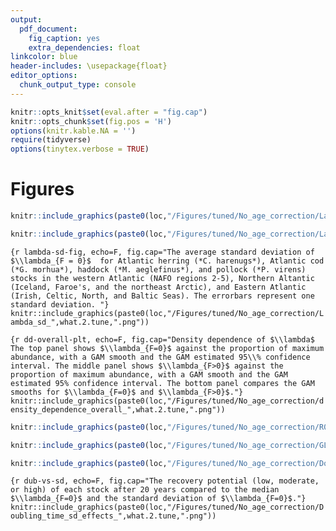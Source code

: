 ```yaml
---
output:
  pdf_document:
    fig_caption: yes
    extra_dependencies: float
linkcolor: blue
header-includes: \usepackage{float}
editor_options:
  chunk_output_type: console
---
```


```r
knitr::opts_knit$set(eval.after = "fig.cap")
knitr::opts_chunk$set(fig.pos = 'H')
options(knitr.kable.NA = '')
require(tidyverse)
options(tinytex.verbose = TRUE)

```


# Figures {-}


```r
knitr::include_graphics(paste0(loc,"/Figures/tuned/No_age_correction/Lambda_boxplot_6_species_",what.2.tune,".png"))

```


\newpage
```r
knitr::include_graphics(paste0(loc,"/Figures/tuned/No_age_correction/Lambda_boxplot_other_species_",what.2.tune,".png"))

```


\newpage
```{r lambda-sd-fig, echo=F, fig.cap="The average standard deviation of $\\lambda_{F = 0}$  for Atlantic herring (*C. harenugs*), Atlantic cod (*G. morhua*), haddock (*M. aeglefinus*), and pollock (*P. virens) stocks in the western Atlantic (NAFO regions 2-5), Northern Altantic (Iceland, Faroe's, and the northeast Arctic), and Eastern Atlantic (Irish, Celtic, North, and Baltic Seas). The errorbars represent one standard deviation. "}
knitr::include_graphics(paste0(loc,"/Figures/tuned/No_age_correction/Lambda_sd_",what.2.tune,".png"))
```


\newpage
```{r dd-overall-plt, echo=F, fig.cap="Density dependence of $\\lambda$ The top panel shows $\\lambda_{F=0}$ against the proportion of maximum abundance, with a GAM smooth and the GAM estimated 95\\% confidence interval. The middle panel shows $\\lambda_{F>0}$ against the proportion of maximum abundance, with a GAM smooth and the GAM estimated 95% confidence interval. The bottom panel compares the GAM smooths for $\\lambda_{F=0}$ and $\\lambda_{F>0}$."}
knitr::include_graphics(paste0(loc,"/Figures/tuned/No_age_correction/density_dependence_overall_",what.2.tune,".png"))
```



\newpage
```r
knitr::include_graphics(paste0(loc,"/Figures/tuned/No_age_correction/R0_boxplot_6_species_",what.2.tune,".png"))
```


\newpage
```r
knitr::include_graphics(paste0(loc,"/Figures/tuned/No_age_correction/GL_boxplot_6_species_",what.2.tune,".png"))
```

<!-- Now for the Doubling time -->

\newpage
```r
knitr::include_graphics(paste0(loc,"/Figures/tuned/No_age_correction/Doubling_time_heatmap_by_order_",what.2.tune,".png"))
```



\newpage
```{r dub-vs-sd, echo=F, fig.cap="The recovery potential (low, moderate, or high) of each stock after 20 years compared to the median $\\lambda_{F=0}$ and the standard deviation of $\\lambda_{F=0}$."}
knitr::include_graphics(paste0(loc,"/Figures/tuned/No_age_correction/Doubling_time_sd_effects_",what.2.tune,".png"))
```


